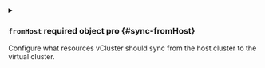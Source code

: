 
<details className="config-field" data-expandable="true">
<summary>

### `fromHost` <span className="config-field-required" data-required="false">required</span> <span className="config-field-type">object</span> <span className="config-field-default"></span> <span className="config-field-enum"></span> <span data-pro="false" className="config-field-pro">pro</span> {#sync-fromHost}

Configure what resources vCluster should sync from the host cluster to the virtual cluster.

</summary>




<details className="config-field" data-expandable="true">
<summary>

#### `nodes` <span className="config-field-required" data-required="false">required</span> <span className="config-field-type">object</span> <span className="config-field-default"></span> <span className="config-field-enum"></span> <span data-pro="false" className="config-field-pro">pro</span> {#sync-fromHost-nodes}

Nodes defines if nodes should get synced from the host cluster to the virtual cluster, but not back.

</summary>




<details className="config-field" data-expandable="false" open>
<summary>

##### `enabled` <span className="config-field-required" data-required="false">required</span> <span className="config-field-type">boolean</span> <span className="config-field-default"></span> <span className="config-field-enum"></span> <span data-pro="false" className="config-field-pro">pro</span> {#sync-fromHost-nodes-enabled}

Enabled specifies if syncing real nodes should be enabled. If this is disabled, vCluster will create fake nodes instead.

</summary>



</details>



<details className="config-field" data-expandable="false" open>
<summary>

##### `syncBackChanges` <span className="config-field-required" data-required="false">required</span> <span className="config-field-type">boolean</span> <span className="config-field-default"></span> <span className="config-field-enum"></span> <span data-pro="false" className="config-field-pro">pro</span> {#sync-fromHost-nodes-syncBackChanges}

SyncBackChanges enables syncing labels and taints from the virtual cluster to the host cluster. If this is enabled someone within the virtual cluster will be able to change the labels and taints of the host cluster node.

</summary>



</details>



<details className="config-field" data-expandable="false" open>
<summary>

##### `clearImageStatus` <span className="config-field-required" data-required="false">required</span> <span className="config-field-type">boolean</span> <span className="config-field-default"></span> <span className="config-field-enum"></span> <span data-pro="false" className="config-field-pro">pro</span> {#sync-fromHost-nodes-clearImageStatus}

ClearImageStatus will erase the image status when syncing a node. This allows to hide images that are pulled by the node.

</summary>



</details>



<details className="config-field" data-expandable="true">
<summary>

##### `selector` <span className="config-field-required" data-required="false">required</span> <span className="config-field-type">object</span> <span className="config-field-default"></span> <span className="config-field-enum"></span> <span data-pro="false" className="config-field-pro">pro</span> {#sync-fromHost-nodes-selector}

Selector can be used to define more granular what nodes should get synced from the host cluster to the virtual cluster.

</summary>




<details className="config-field" data-expandable="false" open>
<summary>

##### `all` <span className="config-field-required" data-required="false">required</span> <span className="config-field-type">boolean</span> <span className="config-field-default"></span> <span className="config-field-enum"></span> <span data-pro="false" className="config-field-pro">pro</span> {#sync-fromHost-nodes-selector-all}

All specifies if all nodes should get synced by vCluster from the host to the virtual cluster or only the ones where pods are assigned to.

</summary>



</details>



<details className="config-field" data-expandable="false" open>
<summary>

##### `labels` <span className="config-field-required" data-required="false">required</span> <span className="config-field-type">object</span> <span className="config-field-default"></span> <span className="config-field-enum"></span> <span data-pro="false" className="config-field-pro">pro</span> {#sync-fromHost-nodes-selector-labels}

Labels are the node labels used to sync nodes from host cluster to virtual cluster. This will also set the node selector when syncing a pod from virtual cluster to host cluster to the same value.

</summary>



</details>


</details>


</details>



<details className="config-field" data-expandable="true">
<summary>

#### `events` <span className="config-field-required" data-required="false">required</span> <span className="config-field-type">object</span> <span className="config-field-default"></span> <span className="config-field-enum"></span> <span data-pro="false" className="config-field-pro">pro</span> {#sync-fromHost-events}

Events defines if events should get synced from the host cluster to the virtual cluster, but not back.

</summary>




<details className="config-field" data-expandable="false" open>
<summary>

##### `enabled` <span className="config-field-required" data-required="false">required</span> <span className="config-field-type">boolean</span> <span className="config-field-default"></span> <span className="config-field-enum"></span> <span data-pro="false" className="config-field-pro">pro</span> {#sync-fromHost-events-enabled}

Enabled defines if this option should be enabled.

</summary>



</details>


</details>



<details className="config-field" data-expandable="true">
<summary>

#### `ingressClasses` <span className="config-field-required" data-required="false">required</span> <span className="config-field-type">object</span> <span className="config-field-default"></span> <span className="config-field-enum"></span> <span data-pro="false" className="config-field-pro">pro</span> {#sync-fromHost-ingressClasses}

IngressClasses defines if ingress classes should get synced from the host cluster to the virtual cluster, but not back.

</summary>




<details className="config-field" data-expandable="false" open>
<summary>

##### `enabled` <span className="config-field-required" data-required="false">required</span> <span className="config-field-type">boolean</span> <span className="config-field-default"></span> <span className="config-field-enum"></span> <span data-pro="false" className="config-field-pro">pro</span> {#sync-fromHost-ingressClasses-enabled}

Enabled defines if this option should be enabled.

</summary>



</details>


</details>



<details className="config-field" data-expandable="true">
<summary>

#### `storageClasses` <span className="config-field-required" data-required="false">required</span> <span className="config-field-type">object</span> <span className="config-field-default"></span> <span className="config-field-enum"></span> <span data-pro="false" className="config-field-pro">pro</span> {#sync-fromHost-storageClasses}

StorageClasses defines if storage classes should get synced from the host cluster to the virtual cluster, but not back.

</summary>




<details className="config-field" data-expandable="false" open>
<summary>

##### `enabled` <span className="config-field-required" data-required="false">required</span> <span className="config-field-type">boolean</span> <span className="config-field-default"></span> <span className="config-field-enum"></span> <span data-pro="false" className="config-field-pro">pro</span> {#sync-fromHost-storageClasses-enabled}

Enabled defines if this option should be enabled.

</summary>



</details>


</details>



<details className="config-field" data-expandable="true">
<summary>

#### `csiNodes` <span className="config-field-required" data-required="false">required</span> <span className="config-field-type">object</span> <span className="config-field-default"></span> <span className="config-field-enum"></span> <span data-pro="false" className="config-field-pro">pro</span> {#sync-fromHost-csiNodes}

CSINodes defines if csi nodes should get synced from the host cluster to the virtual cluster, but not back.

</summary>




<details className="config-field" data-expandable="false" open>
<summary>

##### `enabled` <span className="config-field-required" data-required="false">required</span> <span className="config-field-type">boolean</span> <span className="config-field-default"></span> <span className="config-field-enum"></span> <span data-pro="false" className="config-field-pro">pro</span> {#sync-fromHost-csiNodes-enabled}

Enabled defines if this option should be enabled.

</summary>



</details>


</details>



<details className="config-field" data-expandable="true">
<summary>

#### `csiDrivers` <span className="config-field-required" data-required="false">required</span> <span className="config-field-type">object</span> <span className="config-field-default"></span> <span className="config-field-enum"></span> <span data-pro="false" className="config-field-pro">pro</span> {#sync-fromHost-csiDrivers}

CSIDrivers defines if csi drivers should get synced from the host cluster to the virtual cluster, but not back.

</summary>




<details className="config-field" data-expandable="false" open>
<summary>

##### `enabled` <span className="config-field-required" data-required="false">required</span> <span className="config-field-type">boolean</span> <span className="config-field-default"></span> <span className="config-field-enum"></span> <span data-pro="false" className="config-field-pro">pro</span> {#sync-fromHost-csiDrivers-enabled}

Enabled defines if this option should be enabled.

</summary>



</details>


</details>



<details className="config-field" data-expandable="true">
<summary>

#### `csiStorageCapacities` <span className="config-field-required" data-required="false">required</span> <span className="config-field-type">object</span> <span className="config-field-default"></span> <span className="config-field-enum"></span> <span data-pro="false" className="config-field-pro">pro</span> {#sync-fromHost-csiStorageCapacities}

CSIStorageCapacities defines if csi storage capacities should get synced from the host cluster to the virtual cluster, but not back.

</summary>




<details className="config-field" data-expandable="false" open>
<summary>

##### `enabled` <span className="config-field-required" data-required="false">required</span> <span className="config-field-type">boolean</span> <span className="config-field-default"></span> <span className="config-field-enum"></span> <span data-pro="false" className="config-field-pro">pro</span> {#sync-fromHost-csiStorageCapacities-enabled}

Enabled defines if this option should be enabled.

</summary>



</details>


</details>


</details>
